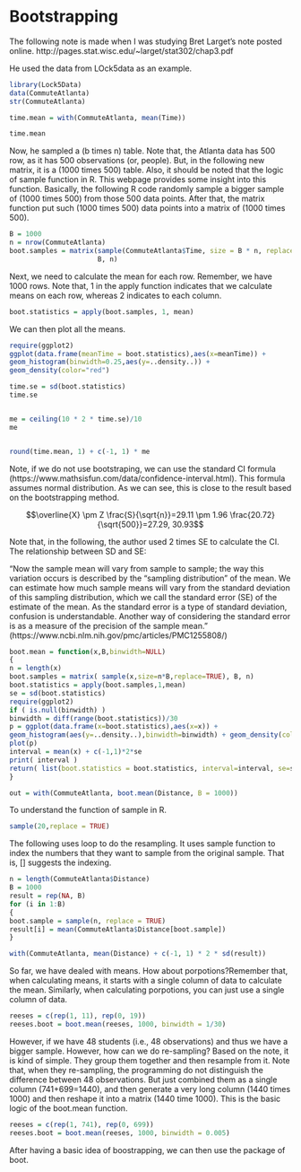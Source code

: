 # Bootstrapping 

The following note is made when I was studying Bret Larget's note posted online.
http://pages.stat.wisc.edu/~larget/stat302/chap3.pdf

He used the data from LOck5data as an example.

```r
library(Lock5Data)
data(CommuteAtlanta)
str(CommuteAtlanta)

time.mean = with(CommuteAtlanta, mean(Time))

time.mean
```

Now, he sampled a (b times n) table. Note that, the Atlanta data has 500 row, as it has 500 observations (or, people). But, in the following new matrix, it is a (1000 times 500) table. Also, it should be noted that the logic of sample function in R. This webpage provides some insight into this function. Basically, the following R code randomly sample a bigger sample of (1000 times 500) from those 500 data points. After that, the matrix function put such (1000 times 500) data points into a matrix of (1000 times 500).  


```r
B = 1000
n = nrow(CommuteAtlanta)
boot.samples = matrix(sample(CommuteAtlanta$Time, size = B * n, replace = TRUE),
                      B, n)
```

Next, we need to calculate the mean for each row. Remember, we have 1000 rows. Note that, 1 in the apply function indicates that we calculate means on each row, whereas 2 indicates to each column. 

```R
boot.statistics = apply(boot.samples, 1, mean)

```

We can then plot all the means.

```R
require(ggplot2)
ggplot(data.frame(meanTime = boot.statistics),aes(x=meanTime)) +
geom_histogram(binwidth=0.25,aes(y=..density..)) +
geom_density(color="red")
```



```r
time.se = sd(boot.statistics)
time.se


me = ceiling(10 * 2 * time.se)/10
me


round(time.mean, 1) + c(-1, 1) * me
```

Note, if we do not use bootstraping, we can use the standard CI formula (https://www.mathsisfun.com/data/confidence-interval.html). This formula assumes normal distribution. As we can see, this is close to the result based on the bootstrapping method. 

$$\overline{X} \pm Z \frac{S}{\sqrt{n}}=29.11 \pm 1.96 \frac{20.72}{\sqrt{500}}=27.29, 30.93$$


Note that, in the following, the author used 2 times SE to calculate the CI. The relationship between SD and SE: 

"Now the sample mean will vary from sample to sample; the way this variation occurs is described by the “sampling distribution” of the mean. We can estimate how much sample means will vary from the standard deviation of this sampling distribution, which we call the standard error (SE) of the estimate of the mean. As the standard error is a type of standard deviation, confusion is understandable. Another way of considering the standard error is as a measure of the precision of the sample mean." (https://www.ncbi.nlm.nih.gov/pmc/articles/PMC1255808/)

```R
boot.mean = function(x,B,binwidth=NULL)
{
n = length(x)
boot.samples = matrix( sample(x,size=n*B,replace=TRUE), B, n)
boot.statistics = apply(boot.samples,1,mean)
se = sd(boot.statistics)
require(ggplot2)
if ( is.null(binwidth) )
binwidth = diff(range(boot.statistics))/30
p = ggplot(data.frame(x=boot.statistics),aes(x=x)) +
geom_histogram(aes(y=..density..),binwidth=binwidth) + geom_density(color="red")
plot(p)
interval = mean(x) + c(-1,1)*2*se
print( interval )
return( list(boot.statistics = boot.statistics, interval=interval, se=se, plot=p) )
}
```


```r
out = with(CommuteAtlanta, boot.mean(Distance, B = 1000))
```
To understand the function of sample in R.

```R
sample(20,replace = TRUE)
```

The following uses loop to do the resampling. It uses sample function to index the numbers that they want to sample from the original sample. That is, [] suggests the indexing.

```R

n = length(CommuteAtlanta$Distance)
B = 1000
result = rep(NA, B)
for (i in 1:B)
{
boot.sample = sample(n, replace = TRUE)
result[i] = mean(CommuteAtlanta$Distance[boot.sample])
}

with(CommuteAtlanta, mean(Distance) + c(-1, 1) * 2 * sd(result))
```


So far, we have dealed with means. How about porpotions?Remember that, when calculating means, it starts with a single column of data to calculate the mean. Similarly, when calculating porpotions, you can just use a single column of data. 

```R
reeses = c(rep(1, 11), rep(0, 19))
reeses.boot = boot.mean(reeses, 1000, binwidth = 1/30)
```

However, if we have 48 students (i.e., 48 observations) and thus we have a bigger sample. However, how can we do re-sampling? Based on the note, it is kind of simple. They group them together and then resample from it. Note that, when they re-sampling, the programming do not distinguish the difference between 48 observations. But just combined them as a single column (741+699=1440), and then generate a very long column (1440 times 1000) and then reshape it into a matrix (1440 time 1000). This is the basic logic of the boot.mean function.

```R
reeses = c(rep(1, 741), rep(0, 699))
reeses.boot = boot.mean(reeses, 1000, binwidth = 0.005)
```


After having a basic idea of boostrapping, we can then use the package of boot.

